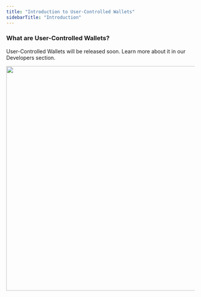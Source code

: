 ```yaml
---
title: "Introduction to User-Controlled Wallets"
sidebarTitle: "Introduction"
---
```


### What are User-Controlled Wallets?

User-Controlled Wallets will be released soon. Learn more about it in our Developers section.

<img src="/images/mpc-wallet/#8.png" width="700" height="600"/>